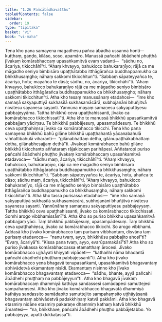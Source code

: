 ```yaml
---
title: "1.26 Pañcābādhavatthu"
tableOfContents: false
sidebar:
  order: 19
type: "tipitaka"
basket: "vi"
book: "vi-maha"
---
```



<DynamicBreadcrumb />

<Division number="88" book="vi-maha" bookNo="3" page="101">

<Paragraph number="422" book="vi-maha">
Tena kho pana samayena magadhesu pañca ābādhā ussannā honti—  kuṭṭhaṃ, gaṇḍo, kilāso, soso, apamāro. Manussā pañcahi ābādhehi phuṭṭhā jīvakaṃ komārabhaccaṃ upasaṅkamitvā evaṃ vadanti—  “sādhu no, ācariya, tikicchāhī”ti. “Ahaṃ khvayyo, bahukicco bahukaraṇīyo; rājā ca me māgadho seniyo bimbisāro upaṭṭhātabbo itthāgārañca buddhappamukho ca bhikkhusaṃgho; nāhaṃ sakkomi tikicchitun”ti. “Sabbaṃ sāpateyyañca te, ācariya, hotu; mayañca te dāsā; sādhu, no, ācariya, tikicchāhī”ti. “Ahaṃ khvayyo, bahukicco bahukaraṇīyo rājā ca me māgadho seniyo bimbisāro upaṭṭhātabbo itthāgārañca buddhappamukho ca bhikkhusaṃgho; nāhaṃ sakkomi tikicchitun”ti. Atha kho tesaṃ manussānaṃ etadahosi—  “ime kho samaṇā sakyaputtiyā sukhasīlā sukhasamācārā, subhojanāni bhuñjitvā nivātesu sayanesu sayanti. Yannūna mayaṃ samaṇesu sakyaputtiyesu pabbajeyyāma. Tattha bhikkhū ceva upaṭṭhahissanti, jīvako ca komārabhacco tikicchissatī”ti. Atha kho te manussā bhikkhū upasaṅkamitvā pabbajjaṃ yāciṃsu. Te bhikkhū pabbājesuṃ, upasampādesuṃ. Te bhikkhū ceva upaṭṭhahiṃsu jīvako ca komārabhacco tikicchi. Tena kho pana samayena bhikkhū bahū gilāne bhikkhū upaṭṭhahantā yācanabahulā viññattibahulā viharanti—  “gilānabhattaṃ detha, gilānupaṭṭhākabhattaṃ detha, gilānabhesajjaṃ dethā”ti. Jīvakopi komārabhacco bahū gilāne bhikkhū tikicchanto aññataraṃ rājakiccaṃ parihāpesi.
</Paragraph>

</Division>
<Division number="89" book="vi-maha" bookNo="3" page="102">

<Paragraph number="423" book="vi-maha">
Aññataropi puriso pañcahi ābādhehi phuṭṭho jīvakaṃ komārabhaccaṃ upasaṅkamitvā etadavoca—  “sādhu maṃ, ācariya, tikicchāhī”ti. “Ahaṃ khvayyo, bahukicco, bahukaraṇīyo, rājā ca me māgadho seniyo bimbisāro upaṭṭhātabbo itthāgārañca buddhappamukho ca bhikkhusaṃgho; nāhaṃ sakkomi tikicchitun”ti. “Sabbaṃ sāpateyyañca te, ācariya, hotu, ahañca te dāso; sādhu maṃ, ācariya, tikicchāhī”ti. “Ahaṃ khvayyo, bahukicco bahukaraṇīyo, rājā ca me māgadho seniyo bimbisāro upaṭṭhātabbo itthāgārañca buddhappamukho ca bhikkhusaṃgho, nāhaṃ sakkomi tikicchitun”ti.
</Paragraph>

<Paragraph number="424" book="vi-maha">
Atha kho tassa purisassa etadahosi—  “ime kho samaṇā sakyaputtiyā sukhasīlā sukhasamācārā, subhojanāni bhuñjitvā nivātesu sayanesu sayanti. Yannūnāhaṃ samaṇesu sakyaputtiyesu pabbajeyyaṃ. Tattha bhikkhū ceva upaṭṭhahissanti, jīvako ca komārabhacco tikicchissati. Somhi arogo vibbhamissāmī”ti. Atha kho so puriso bhikkhu upasaṅkamitvā pabbajjaṃ yāci. Taṃ bhikkhū pabbājesuṃ, upasampādesuṃ. Taṃ bhikkhū ceva upaṭṭhahiṃsu, jīvako ca komārabhacco tikicchi. So arogo vibbhami.
</Paragraph>

<Paragraph number="425" book="vi-maha">
Addasā kho jīvako komārabhacco taṃ purisaṃ vibbhantaṃ, disvāna taṃ purisaṃ etadavoca—  “nanu tvaṃ, ayyo, bhikkhūsu pabbajito ahosī”ti? “Evaṃ, ācariyā”ti. “Kissa pana tvaṃ, ayyo, evarūpamakāsī”ti? Atha kho so puriso jīvakassa komārabhaccassa etamatthaṃ ārocesi. Jīvako komārabhacco ujjhāyati khiyyati vipāceti—  “kathañhi nāma bhadantā pañcahi ābādhehi phuṭṭhaṃ pabbājessantī”ti. Atha kho jīvako komārabhacco yena bhagavā tenupasaṅkami, upasaṅkamitvā bhagavantaṃ abhivādetvā ekamantaṃ nisīdi. Ekamantaṃ nisinno kho jīvako komārabhacco bhagavantaṃ etadavoca—  “sādhu, bhante, ayyā pañcahi ābādhehi phuṭṭhaṃ na pabbājeyyun”ti. Atha kho bhagavā jīvakaṃ komārabhaccaṃ dhammiyā kathāya sandassesi samādapesi samuttejesi sampahaṃsesi. Atha kho jīvako komārabhacco bhagavatā dhammiyā kathāya sandassito samādapito samuttejito sampahaṃsito uṭṭhāyāsanā bhagavantaṃ abhivādetvā padakkhiṇaṃ katvā pakkāmi. Atha kho bhagavā etasmiṃ nidāne etasmiṃ pakaraṇe dhammiṃ kathaṃ katvā bhikkhū āmantesi—  “na, bhikkhave, pañcahi ābādhehi phuṭṭho pabbājetabbo. Yo pabbājeyya, āpatti dukkaṭassā”ti.
</Paragraph>
</Division>